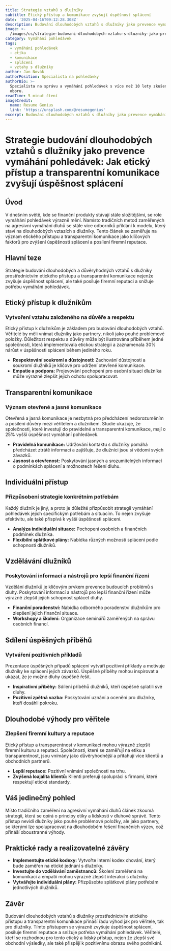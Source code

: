 ```yaml
---
title: Strategie vztahů s dlužníky
subtitle: Etický přístup a komunikace zvyšují úspěšnost splácení
date: '2025-04-16T09:12:28.308Z'
description: Budování dlouhodobých vztahů s dlužníky jako prevence vymáhání pohledávek.
image: >-
  /images/cs/strategie-budovani-dlouhodobych-vztahu-s-dluzniky-jako-prevence-vymahani-pohledavek-jak-eticky-pristup-a-transparentni-komunikace-zvysuji-uspesnost-splaceni-1744708348151.jpg
category: Vymáhání pohledávek
tags:
  - vymáhání pohledávek
  - etika
  - komunikace
  - splácení
  - vztahy s dlužníky
author: Jan Novák
authorPosition: Specialista na pohledávky
authorBio: >-
  Specialista na správu a vymáhání pohledávek s více než 10 lety zkušeností v
  oboru.
readTime: 5 minut čtení
imageCredit:
  name: Resume Genius
  link: 'https://unsplash.com/@resumegenius'
excerpt: Budování dlouhodobých vztahů s dlužníky jako prevence vymáhání pohledávek.
---
```

# Strategie budování dlouhodobých vztahů s dlužníky jako prevence vymáhání pohledávek: Jak etický přístup a transparentní komunikace zvyšují úspěšnost splácení

## Úvod

V dnešním světě, kde se finanční produkty stávají stále složitějšími, se role vymáhání pohledávek výrazně mění. Namísto tradičních metod zaměřených na agresivní vymáhání dluhů se stále více odborníků přiklání k modelu, který staví na dlouhodobých vztazích s dlužníky. Tento článek se zaměřuje na význam etického přístupu a transparentní komunikace jako klíčových faktorů pro zvýšení úspěšnosti splácení a posílení firemní reputace.

## Hlavní teze

Strategie budování dlouhodobých a důvěryhodných vztahů s dlužníky prostřednictvím etického přístupu a transparentní komunikace nejenže zvyšuje úspěšnost splácení, ale také posiluje firemní reputaci a snižuje potřebu vymáhání pohledávek.

## Etický přístup k dlužníkům

### Vytvoření vztahu založeného na důvěře a respektu

Etický přístup k dlužníkům je základem pro budování dlouhodobých vztahů. Věřitelé by měli vnímat dlužníky jako partnery, nikoli jako pouhé problémové položky. Důležitost respektu a důvěry může být ilustrována příběhem jedné společnosti, která implementovala etickou strategii a zaznamenala 30% nárůst v úspěšnosti splácení během jediného roku.

- **Respektování soukromí a důstojnosti:** Zachování důstojnosti a soukromí dlužníků je klíčové pro udržení otevřené komunikace.
- **Empatie a podpora:** Projevování pochopení pro osobní situaci dlužníka může výrazně zlepšit jejich ochotu spolupracovat.

## Transparentní komunikace

### Význam otevřené a jasné komunikace

Otevřená a jasná komunikace je nezbytná pro předcházení nedorozuměním a posílení důvěry mezi věřitelem a dlužníkem. Studie ukazuje, že společnosti, které investují do pravidelné a transparentní komunikace, mají o 25% vyšší úspěšnost vymáhání pohledávek.

- **Pravidelná komunikace:** Udržování kontaktu s dlužníky pomáhá předcházet ztrátě informací a zajišťuje, že dlužníci jsou si vědomi svých závazků.
- **Jasnost a otevřenost:** Poskytování jasných a srozumitelných informací o podmínkách splácení a možnostech řešení dluhu.

## Individuální přístup

### Přizpůsobení strategie konkrétním potřebám

Každý dlužník je jiný, a proto je důležité přizpůsobit strategii vymáhání pohledávek jejich specifickým potřebám a situacím. To nejen zvyšuje efektivitu, ale také přispívá k vyšší úspěšnosti splácení.

- **Analýza individuální situace:** Pochopení osobních a finančních podmínek dlužníka.
- **Flexibilní splátkové plány:** Nabídka různých možností splácení podle schopností dlužníků.

## Vzdělávání dlužníků

### Poskytování informací a nástrojů pro lepší finanční řízení

Vzdělání dlužníků je klíčovým prvkem prevence budoucích problémů s dluhy. Poskytování informací a nástrojů pro lepší finanční řízení může výrazně zlepšit jejich schopnost splácet dluhy.

- **Finanční poradenství:** Nabídka odborného poradenství dlužníkům pro zlepšení jejich finanční situace.
- **Workshopy a školení:** Organizace seminářů zaměřených na správu osobních financí.

## Sdílení úspěšných příběhů

### Vytváření pozitivních příkladů

Prezentace úspěšných případů splácení vytváří pozitivní příklady a motivuje dlužníky ke splácení jejich závazků. Úspěšné příběhy mohou inspirovat a ukázat, že je možné dluhy úspěšně řešit.

- **Inspirativní příběhy:** Sdílení příběhů dlužníků, kteří úspěšně splatili své dluhy.
- **Pozitivní zpětná vazba:** Poskytování uznání a ocenění pro dlužníky, kteří dosáhli pokroku.

## Dlouhodobé výhody pro věřitele

### Zlepšení firemní kultury a reputace

Etický přístup a transparentnost v komunikaci mohou výrazně zlepšit firemní kulturu a reputaci. Společnosti, které se zaměřují na etiku a transparentnost, jsou vnímány jako důvěryhodnější a přitahují více klientů a obchodních partnerů.

- **Lepší reputace:** Pozitivní vnímání společnosti na trhu.
- **Zvýšená loajalita klientů:** Klienti preferují spolupráci s firmami, které respektují etické standardy.

## Váš jedinečný pohled

Místo tradičního zaměření na agresivní vymáhání dluhů článek zkoumá strategii, která se opírá o principy etiky a lidskosti v dluhové správě. Tento přístup nevidí dlužníky jako pouhé problémové položky, ale jako partnery, se kterými lze spolupracovat na dlouhodobém řešení finančních výzev, což přináší oboustranné výhody.

## Praktické rady a realizovatelné závěry

- **Implementujte etické kodexy:** Vytvořte interní kodex chování, který bude zaměřen na etické jednání s dlužníky.
- **Investujte do vzdělávání zaměstnanců:** Školení zaměřená na komunikaci a empatii mohou výrazně zlepšit interakci s dlužníky.
- **Vytvářejte individuální plány:** Přizpůsobte splátkové plány potřebám jednotlivých dlužníků.

## Závěr

Budování dlouhodobých vztahů s dlužníky prostřednictvím etického přístupu a transparentní komunikace přináší řadu výhod jak pro věřitele, tak pro dlužníky. Tímto přístupem se výrazně zvyšuje úspěšnost splácení, posiluje firemní reputace a snižuje potřeba vymáhání pohledávek. Věřitelé, kteří se rozhodnou pro tento etický a lidský přístup, nejen že zlepší své obchodní výsledky, ale také přispějí k pozitivnímu obrazu svého podnikání.
